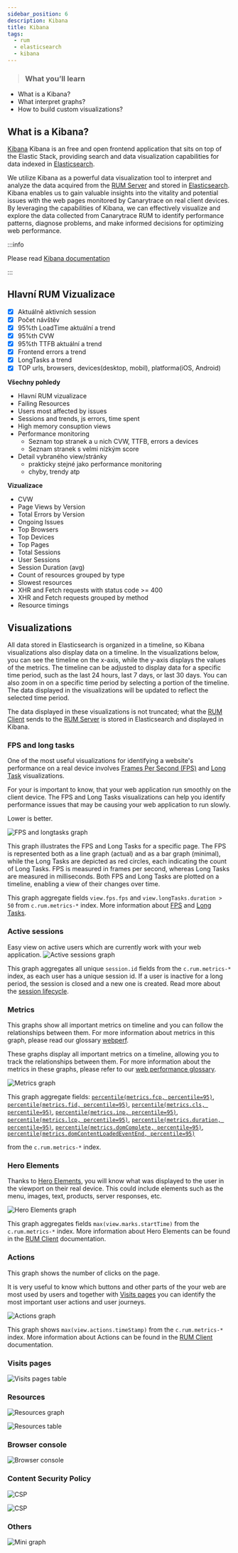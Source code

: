 ```yaml
---
sidebar_position: 6
description: Kibana
title: Kibana
tags:
  - rum
  - elasticsearch
  - kibana
---
```


> ### What you’ll learn
- What is a Kibana?
- What interpret graphs?
- How to build custom visualizations?


## What is a Kibana?

[Kibana](https://www.elastic.co/what-is/kibana) Kibana is an free and open frontend application that sits on top of the Elastic Stack, providing search and data visualization capabilities for data indexed in [Elasticsearch](./elasticsearch).

We utilize Kibana as a powerful data visualization tool to interpret and analyze the data acquired from the [RUM Server](./rumServer) and stored in [Elasticsearch](./elasticsearch). Kibana enables us to gain valuable insights into the vitality and potential issues with the web pages monitored by Canarytrace on real client devices. By leveraging the capabilities of Kibana, we can effectively visualize and explore the data collected from Canarytrace RUM to identify performance patterns, diagnose problems, and make informed decisions for optimizing web performance.

:::info

Please read [Kibana documentation](https://www.elastic.co/what-is/kibana)

:::

## Hlavní RUM Vizualizace
- [x] Aktuálně aktivních session
- [x] Počet návštěv
- [x] 95%th LoadTime aktuální a trend
- [x] 95%th CVW
- [x] 95%th TTFB aktuální a trend
- [x] Frontend errors a trend
- [x] LongTasks a trend
- [x] TOP urls, browsers, devices(desktop, mobil), platforma(iOS, Android)

**Všechny pohledy**
- Hlavní RUM vizualizace
- Failing Resources
- Users most affected by issues
- Sessions and trends, js errors, time spent 
- High memory consuption views
- Performance monitoring
	- Seznam top stranek a u nich CVW, TTFB, errors a devices
	- Seznam stranek s velmi nízkým score
- Detail vybraného view/stránky
	- prakticky stejné jako performance monitoring
	- chyby, trendy atp

**Vizualizace**
- CVW
- Page Views by Version
- Total Errors by Version
- Ongoing Issues
- Top Browsers
- Top Devices
- Top Pages
- Total Sessions
- User Sessions
- Session Duration (avg)
- Count of resources grouped by type
- Slowest resources
- XHR and Fetch requests with status code >= 400
- XHR and Fetch requests grouped by method
- Resource timings


## Visualizations
All data stored in Elasticsearch is organized in a timeline, so Kibana visualizations also display data on a timeline. In the visualizations below, you can see the timeline on the x-axis, while the y-axis displays the values of the metrics. The timeline can be adjusted to display data for a specific time period, such as the last 24 hours, last 7 days, or last 30 days. You can also zoom in on a specific time period by selecting a portion of the timeline. The data displayed in the visualizations will be updated to reflect the selected time period.

The data displayed in these visualizations is not truncated; what the [RUM Client](./rumClient) sends to the [RUM Server](./rumServer) is stored in Elasticsearch and displayed in Kibana.

### FPS and long tasks
One of the most useful visualizations for identifying a website's performance on a real device involves [Frames Per Second (FPS)](../glossary/webperf#fps) and [Long Task](../glossary/webperf#long-task) visualizations.

For your is important to know, that your web application run smoothly on the client device. The FPS and Long Tasks visualizations can help you identify performance issues that may be causing your web application to run slowly.

Lower is better.

![FPS and longtasks graph](./assets/kibana-fps-longtasks.webp)

This graph illustrates the FPS and Long Tasks for a specific page. The FPS is represented both as a line graph (actual) and as a bar graph (minimal), while the Long Tasks are depicted as red circles, each indicating the count of Long Tasks. FPS is measured in frames per second, whereas Long Tasks are measured in milliseconds. Both FPS and Long Tasks are plotted on a timeline, enabling a view of their changes over time.

This graph aggregate fields `view.fps.fps` and `view.longTasks.duration > 50` from `c.rum.metrics-*` index.
More information about [FPS](../glossary/webperf#fps) and [Long Tasks](../glossary/webperf#long-task).



### Active sessions
Easy view on active users which are currently work with your web application.
![Active sessions graph](./assets/kibana-active-sessions.webp)

This graph aggregates all unique `session.id` fields from the `c.rum.metrics-*` index, as each user has a unique session id. If a user is inactive for a long period, the session is closed and a new one is created. Read more about the [session lifecycle](../rum/rumClient#session).

### Metrics
This graphs show all important metrics on timeline and you can follow the relationships between them. For more information about metrics in this graph, please read our glossary [webperf](../glossary/webperf).

These graphs display all important metrics on a timeline, allowing you to track the relationships between them. For more information about the metrics in these graphs, please refer to our [web performance glossary](../glossary/webperf).

![Metrics graph](./assets/kibana-metrics.webp)

This graph aggregate fields: [`percentile(metrics.fcp, percentile=95)`](../glossary/webperf#fcp), [`percentile(metrics.fid, percentile=95)`](../glossary/webperf#fid), [`percentile(metrics.cls, percentile=95)`](../glossary/webperf#cls), [`percentile(metrics.inp, percentile=95)`](../glossary/webperf#inp), [`percentile(metrics.lcp, percentile=95)`](../glossary/webperf#lcp), [`percentile(metrics.duration, percentile=95)`](../glossary/webperf#duration), [`percentile(metrics.domComplete, percentile=95)`](../glossary/webperf#domcomplete), [`percentile(metrics.domContentLoadedEventEnd, percentile=95)`](../glossary/webperf#domcontentloadedeventend)

from the `c.rum.metrics-*` index.

### Hero Elements
Thanks to [Hero Elements](./rumClient#heroelements), you will know what was displayed to the user in the viewport on their real device. This could include elements such as the menu, images, text, products, server responses, etc.

![Hero Elements graph](./assets/kibana-hero-elements.webp)

This graph aggregates fields `max(view.marks.startTime)` from the `c.rum.metrics-*` index. More information about Hero Elements can be found in the [RUM Client](./rumClient#heroelements) documentation.

### Actions
This graph shows the number of clicks on the page. 

It is very useful to know which buttons and other parts of the your web are most used by users and together with [Visits pages](#visits-pages) you can identify the most important user actions and user journeys.

![Actions graph](./assets/kibana-actions.webp)

This graph shows `max(view.actions.timeStamp)` from the `c.rum.metrics-*` index. More information about Actions can be found in the [RUM Client](./rumClient#actions) documentation.

### Visits pages
![Visits pages table](./assets/kiabana-visits-pages.webp)

### Resources
![Resources graph](./assets/kiabana-visits-pages.webp)


![Resources table](./assets/kibana-resources-table.webp)

### Browser console
![Browser console](./assets/kibana-browser-console.webp)

### Content Security Policy
![CSP](./assets/kibana-csp-graph.webp)


![CSP](./assets/kibana-csp-table.webp)


### Others
![Mini graph](./assets/kibana-mini-graphs.webp)



<FeedbackFooter />